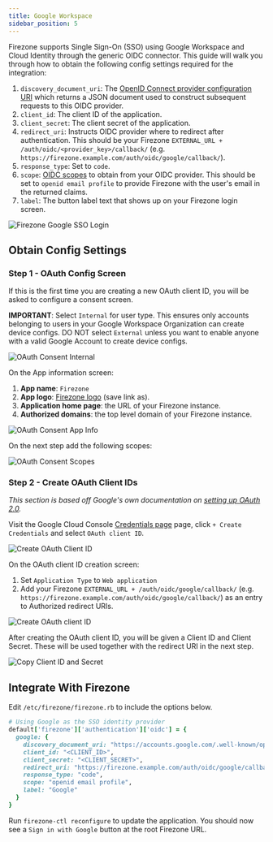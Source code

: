 ```yaml
---
title: Google Workspace
sidebar_position: 5
---
```


Firezone supports Single Sign-On (SSO) using Google Workspace and Cloud Identity
through the generic OIDC connector. This guide will walk you through how to
obtain the following config settings required for the integration:

1. `discovery_document_uri`: The
[OpenID Connect provider configuration URI](https://openid.net/specs/openid-connect-discovery-1_0.html#ProviderConfig)
which returns a JSON document used to construct subsequent requests to this
OIDC provider.
1. `client_id`: The client ID of the application.
1. `client_secret`: The client secret of the application.
1. `redirect_uri`: Instructs OIDC provider where to redirect after authentication.
This should be your Firezone `EXTERNAL_URL + /auth/oidc/<provider_key>/callback/`
(e.g. `https://firezone.example.com/auth/oidc/google/callback/`).
1. `response_type`: Set to `code`.
1. `scope`: [OIDC scopes](https://openid.net/specs/openid-connect-basic-1_0.html#Scopes)
to obtain from your OIDC provider. This should be set to `openid email profile`
to provide Firezone with the user's email in the returned claims.
1. `label`: The button label text that shows up on your Firezone login screen.

![Firezone Google SSO Login](https://user-images.githubusercontent.com/52545545/156853456-1ab3f041-1002-4c79-a266-82acb5802890.gif)

## Obtain Config Settings

### Step 1 - OAuth Config Screen

If this is the first time you are creating a new OAuth client ID, you will
be asked to configure a consent screen.

**IMPORTANT**: Select `Internal` for user type. This ensures only accounts
belonging to users in your Google Workspace Organization can create device configs.
DO NOT select `External` unless you want to enable anyone with a valid Google Account
to create device configs.

![OAuth Consent Internal](https://user-images.githubusercontent.com/52545545/156853731-1e4ad1d4-c761-4a28-84db-cd880e3c46a3.png)

On the App information screen:

1. **App name**: `Firezone`
1. **App logo**: [Firezone logo](https://user-images.githubusercontent.com/52545545/156854754-da66a9e1-33d5-47f5-877f-eff8b330ab2b.png)
(save link as).
1. **Application home page**: the URL of your Firezone instance.
1. **Authorized domains**: the top level domain of your Firezone instance.

![OAuth Consent App Info](https://user-images.githubusercontent.com/52545545/156853737-211ab7de-4c8f-4104-b3e8-5586c7a2ce6e.png)

On the next step add the following scopes:

![OAuth Consent Scopes](https://user-images.githubusercontent.com/52545545/168910904-57e86d71-b8ae-4b11-8b9c-bf8a19127065.png)

### Step 2 - Create OAuth Client IDs

_This section is based off Google's own documentation on
[setting up OAuth 2.0](https://support.google.com/cloud/answer/6158849)._

Visit the Google Cloud Console
[Credentials page](https://console.cloud.google.com/apis/credentials)
page, click `+ Create Credentials` and select `OAuth client ID`.

![Create OAuth Client ID](https://user-images.githubusercontent.com/52545545/155904211-c36095b9-4bbd-44c1-95f8-bb165e314af3.png)

On the OAuth client ID creation screen:

1. Set `Application Type` to `Web application`
1. Add your Firezone `EXTERNAL_URL + /auth/oidc/google/callback/`
(e.g. `https://firezone.example.com/auth/oidc/google/callback/`) as an entry to
Authorized redirect URIs.

![Create OAuth client ID](https://user-images.githubusercontent.com/52545545/168910923-819300d3-b0c2-49a6-81ee-884dce471362.png)

After creating the OAuth client ID, you will be given a Client ID and Client Secret.
These will be used together with the redirect URI in the next step.

![Copy Client ID and Secret](https://user-images.githubusercontent.com/52545545/168913326-10e694d2-cda0-4ed3-b401-2406b36af7c0.png)

## Integrate With Firezone

Edit `/etc/firezone/firezone.rb` to include the options below.

```ruby
# Using Google as the SSO identity provider
default['firezone']['authentication']['oidc'] = {
  google: {
    discovery_document_uri: "https://accounts.google.com/.well-known/openid-configuration",
    client_id: "<CLIENT_ID>",
    client_secret: "<CLIENT_SECRET>",
    redirect_uri: "https://firezone.example.com/auth/oidc/google/callback/",
    response_type: "code",
    scope: "openid email profile",
    label: "Google"
  }
}
```

Run `firezone-ctl reconfigure` to update the application.
You should now see a `Sign in with Google` button at the root Firezone URL.
